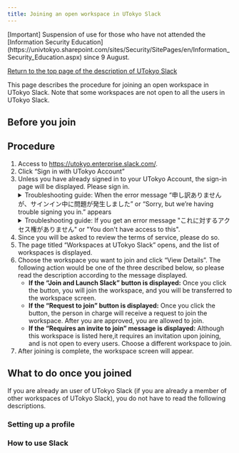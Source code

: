 ```yaml
---
title: Joining an open workspace in UTokyo Slack
---
```


<div class="box--alert box--important">
 [Important] Suspension of use for those who have not attended the [Information Security Education](https://univtokyo.sharepoint.com/sites/Security/SitePages/en/Information_Security_Education.aspx) since 9 August.
</div>

[Return to the top page of the description of UTokyo Slack](/en/slack/)

This page describes the procedure for joining an open workspace in UTokyo Slack. Note that some workspaces are not open to all the users in UTokyo Slack.

## Before you join

<Before />

## Procedure

1. Access to https://utokyo.enterprise.slack.com/.
1. Click “Sign in with UTokyo Account”
1. Unless you have already signed in to your UTokyo Account, the sign-in page will be displayed. Please sign in.
    <details>
        <summary>Troubleshooting guide: When the error message “申し訳ありませんが、サインイン中に問題が発生しました” or “Sorry, but we’re having trouble signing you in.” appears</summary>
        There is a possibility that you have not passed the information security education confirmation test, which is required to use UTokyo Slack. Please check the <a href="https://univtokyo.sharepoint.com/sites/Security/SitePages/en/Information_Security_Education.aspx">page for the Information Security Education</a>, and complete and pass the confirmation test. Once you pass the test, the results will be immediately reflected in the system.
        <div>If the issue is still not resolved, please consult the <a href="/en/support/">Technical Support Desk</a>.</div>
    </details>
    <details>
        <summary> Troubleshooting guide: If you get an error message "これに対するアクセス権がありません" or "You don't have access to this". </summary>
        It is possible that application or reflection of Multi-Factor Authentication for UTokyo Account is not completed, which is required to use UTokyo Slack. Please make sure to follow the initial setup procedure on the "<strong><a href="/en/utokyo_account/mfa/">Using Multi-Factor Authentication for UTokyo Accounts</a></strong>" page <strong>up to the last step "Step 4: Apply for MFA Use"</strong> to enable multi-factor authentication for your UTokyo Account. <strong>It will take about 40 minutes for your account settings to be reflected in the system, so please wait for a while</strong>.
        <div>If the issue is still not resolved, please consult the <a href="/en/support/">Technical Support Desk</a>.</div>
    </details>
1. Since you will be asked to review the terms of service, please do so.
1. The page titled “Workspaces at UTokyo Slack” opens, and the list of workspaces is displayed.
1. Choose the workspace you want to join and click “View Details”. The following action would be one of the three described below, so please read the description according to the message displayed.
   - <strong>If the “Join and Launch Slack” button is displayed:</strong> Once you click the button, you will join the workspace, and you will be transferred to the workspace screen.
   - <strong>If the “Request to join” button is displayed:</strong> Once you click the button, the person in charge will receive a request to join the workspace. After you are approved, you are allowed to join.
   - <strong>If the “Requires an invite to join” message is displayed:</strong> Although this workspace is listed here,it requires an invitation upon joining, and is not open to every users. Choose a different workspace to join.
1. After joining is complete, the workspace screen will appear.

## What to do once you joined

If you are already an user of UTokyo Slack (if you are already a member of other workspaces of UTokyo Slack), you do not have to read the following descriptions.

### Setting up a profile

<Profile />

### How to use Slack

<Tutorial />
